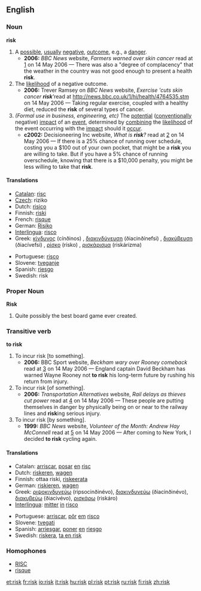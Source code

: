 ==English==
{{wikipedia}}
===Noun===
'''risk'''

#A [[possible]], [[usually]] [[negative]], [[outcome]], e.g., a [[danger]].
#*'''2006:''' ''BBC News'' website, ''Farmers warned over skin cancer'' read at [http://news.bbc.co.uk/1/hi/northern_ireland/4764525.stm] on 14 May 2006 — There was also a "degree of complacency" that the weather in the country was not good enough to present a health '''risk'''.
#The [[likelihood]] of a negative outcome.
#*'''2006:''' Trever Ramsey on ''BBC News'' website, ''Exercise 'cuts skin cancer '''risk'''' ''read at [[http://news.bbc.co.uk/1/hi/health/4764535.stm]] on 14 May 2006 — Taking regular exercise, coupled with a healthy diet, reduced the '''risk''' of several types of cancer.
#''(Formal use in business, engineering, etc)'' The [[potential]] ([[conventionally]] negative) [[impact]] of an [[event]], determined by [[combining]] the [[likelihood]] of the event occurring with the [[impact]] should it [[occur]].
#*'''c2002:''' Decisioneering Inc website, ''What is '''risk'''?'' read at [http://www.decisioneering.com/risk-analysis.html] on 14 May 2006 — If there is a 25% chance of running over schedule, costing you a $100 out of your own pocket, that might be a '''risk''' you are willing to take. But if you have a 5% chance of running overschedule, knowing that there is a $10,000 penalty, you might be less willing to take that '''risk'''.

====Translations====
{{top}}
*[[Catalan]]: [[risc]] {{m}}
*[[Czech]]: riziko {{n}}
*Dutch: [[risico]] {{n}}
*Finnish: [[riski]]
*French: [[risque]] {{m}}
*German: [[Risiko]] {{n}}
*[[Interlingua]]: [[risco]]
*Greek: [[κίνδυνος]] (cínðinos) {{m}}, [[διακινδύνευση]] (ðiacinðínefsi) {{f}}, [[διακύβευση]] (ðiacívefsi) {{f}}, [[ρίσκο]] (rísko) {{n}}, [[ρισκάρισμα]] (riskárizma) {{n}}
{{mid}}
*Portuguese: [[risco]] {{m}}
*Slovene: [[tveganje]] {{n}}
*Spanish: [[riesgo]] {{m}}
*Swedish: risk {{c}}
{{bottom}}

===Proper Noun===
'''Risk'''
# Quite possibly the best board game ever created.

===Transitive verb===
'''to risk'''
#To incur risk [to something].
#*'''2006:''' BBC Sport website, ''Beckham wary over Rooney comeback'' read at [http://news.bbc.co.uk/sport1/hi/football/world_cup_2006/teams/england/4769433.stm] on 14 May 2006 — England captain David Beckham has warned Wayne Rooney not '''to risk''' his long-term future by rushing his return from injury.
#To incur risk [of something].
#*'''2006:''' ''Transportation Alternatives'' website, ''Rail delays as thieves cut power'' read at [http://news.bbc.co.uk/1/hi/england/merseyside/4972476.stm] on 14 May 2006 — These people are putting themselves in danger by physically being on or near to the railway lines and '''risk'''ing serious injury.
#To incur risk [by something].
#*'''1999:''' ''BBC News'' website, ''Volunteer of the Month: Andrew Hay McConnell'' read at [http://www.transalt.org/press/magazine/994Summer/12volunteer.html] on 14 May 2006 — After coming to New York, I decided '''to risk''' cycling again.

====Translations====
{{top}}
*Catalan: [[arriscar]], [[posar]] [[en]] [[risc]]
*Dutch: [[riskeren]], [[wagen]]
*Finnish: ottaa riski, [[riskeerata]]
*German: [[riskieren]], [[wagen]]
*Greek: [[ριψοκινδυνεύω]] (ripsocinðinévo), [[διακινδυνεύω]] (ðiacinðinévo), [[διακυβεύω]] (ðiacivévo), [[ρισκάρω]] (riskáro)
*[[Interlingua]]: [[mitter]] [[in]] [[risco]]
{{mid}}
*Portuguese: [[arriscar]], [[pôr]] [[em]] [[risco]]
*Slovene: [[tvegati]]
*Spanish: [[arriesgar]], [[poner]] [[en]] [[riesgo]]
*Swedish: [[riskera]], [[ta en risk]]
{{bottom}}

===Homophones===
* [[RISC]]
* [[risque]]

[[et:risk]]
[[fr:risk]]
[[io:risk]]
[[it:risk]]
[[hu:risk]]
[[pl:risk]]
[[pt:risk]]
[[ru:risk]]
[[fi:risk]]
[[zh:risk]]
